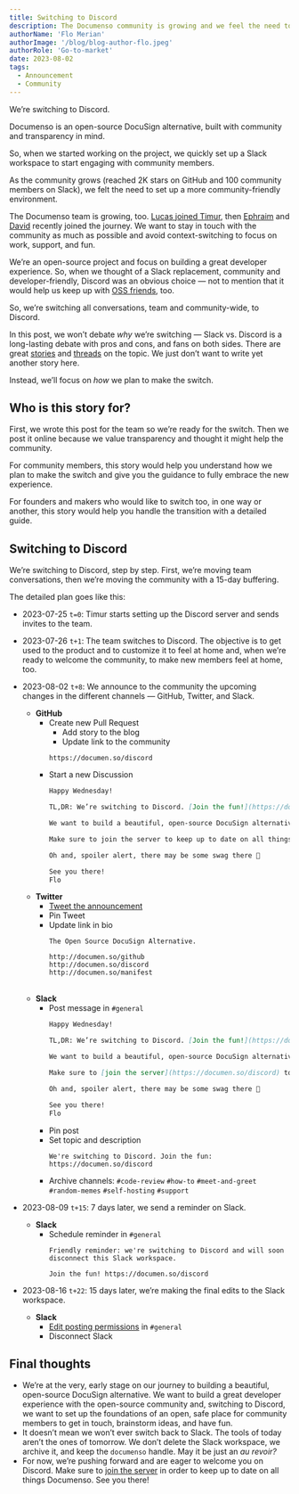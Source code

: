 ```yaml
---
title: Switching to Discord
description: The Documenso community is growing and we feel the need to have a more community and developer-friendly environment. We're switching to Discord.
authorName: 'Flo Merian'
authorImage: '/blog/blog-author-flo.jpeg'
authorRole: 'Go-to-market'
date: 2023-08-02
tags:
  - Announcement
  - Community
---
```


We’re switching to Discord.

Documenso is an open-source DocuSign alternative, built with community and transparency in mind.

So, when we started working on the project, we quickly set up a Slack workspace to start engaging with community members.

As the community grows (reached 2K stars on GitHub and 100 community members on Slack), we felt the need to set up a more community-friendly environment.

The Documenso team is growing, too. [Lucas joined Timur](https://twitter.com/ElTimuro/status/1648608988391514112), then [Ephraim](https://twitter.com/documenso/status/1662418374243041280) and [David](https://github.com/dguyen) recently joined the journey. We want to stay in touch with the community as much as possible and avoid context-switching to focus on work, support, and fun.

We’re an open-source project and focus on building a great developer experience. So, when we thought of a Slack replacement, community and developer-friendly, Discord was an obvious choice — not to mention that it would help us keep up with [OSS friends](https://documen.so/oss), too.

So, we’re switching all conversations, team and community-wide, to Discord.

In this post, we won’t debate _why_ we’re switching — Slack vs. Discord is a long-lasting debate with pros and cons, and fans on both sides. There are great [stories](https://blog.meilisearch.com/from-slack-to-discord-our-migration/) and [threads](https://twitter.com/McPizza0/status/1655519558600470528) on the topic. We just don’t want to write yet another story here.

Instead, we’ll focus on _how_ we plan to make the switch.

## Who is this story for?

First, we wrote this post for the team so we’re ready for the switch. Then we post it online because we value transparency and thought it might help the community.

For community members, this story would help you understand how we plan to make the switch and give you the guidance to fully embrace the new experience.

For founders and makers who would like to switch too, in one way or another, this story would help you handle the transition with a detailed guide.

## Switching to Discord

We’re switching to Discord, step by step. First, we’re moving team conversations, then we’re moving the community with a 15-day buffering.

The detailed plan goes like this:

- 2023-07-25 `t=0`: Timur starts setting up the Discord server and sends invites to the team.
- 2023-07-26 `t+1`: The team switches to Discord. The objective is to get used to the product and to customize it to feel at home and, when we’re ready to welcome the community, to make new members feel at home, too.
- 2023-08-02 `t+8`: We announce to the community the upcoming changes in the different channels — GitHub, Twitter, and Slack.

  - **GitHub**
    - Create new Pull Request
      - Add story to the blog
      - Update link to the community
      ```
      https://documen.so/discord
      ```
    - Start a new Discussion
      ```markdown
      Happy Wednesday!

      TL,DR: We’re switching to Discord. [Join the fun!](https://documen.so/discord)

      We want to build a beautiful, open-source DocuSign alternative. As we're growing (reached 2.3K Stars), we feel the need to have a more community- and developer-friendly environment to share ideas, support, and memes.

      Make sure to join the server to keep up to date on all things Documenso.

      Oh and, spoiler alert, there may be some swag there 👀

      See you there!
      Flo
      ```
  - **Twitter**
    - [Tweet the announcement](https://twitter.com/documenso/status/1686719482096766977)
    - Pin Tweet
    - Update link in bio
      ```
      The Open Source DocuSign Alternative.

      http://documen.so/github
      http://documen.so/discord
      http://documen.so/manifest
      ㅤ
      ```
  - **Slack**
    - Post message in `#general`
      ```markdown
      Happy Wednesday!

      TL,DR: We’re switching to Discord. [Join the fun!](https://documen.so/discord)

      We want to build a beautiful, open-source DocuSign alternative. As we're growing (reached 2.3K Stars), we feel the need to have a more community- and developer-friendly environment to share ideas, support, and memes.

      Make sure to [join the server](https://documen.so/discord) to keep up to date on all things Documenso.

      Oh and, spoiler alert, there may be some swag there 👀

      See you there!
      Flo
      ```
    - Pin post
    - Set topic and description
      ```
      We're switching to Discord. Join the fun: https://documen.so/discord
      ```
    - Archive channels: `#code-review` `#how-to` `#meet-and-greet` `#random-memes` `#self-hosting` `#support`

- 2023-08-09 `t+15`: 7 days later, we send a reminder on Slack.
  - **Slack**
    - Schedule reminder in `#general`
      ```
      Friendly reminder: we're switching to Discord and will soon disconnect this Slack workspace.

      Join the fun! https://documen.so/discord
      ```
- 2023-08-16 `t+22`: 15 days later, we’re making the final edits to the Slack workspace.
  - **Slack**
    - [Edit posting permissions](https://app.slack.com/slackhelp/en-US/360004635551) in `#general`
    - Disconnect Slack

## Final thoughts

- We’re at the very, early stage on our journey to building a beautiful, open-source DocuSign alternative. We want to build a great developer experience with the open-source community and, switching to Discord, we want to set up the foundations of an open, safe place for community members to get in touch, brainstorm ideas, and have fun.
- It doesn’t mean we won’t ever switch back to Slack. The tools of today aren’t the ones of tomorrow. We don’t delete the Slack workspace, we archive it, and keep the `documenso` handle. May it be just an _au revoir?_
- For now, we’re pushing forward and are eager to welcome you on Discord. Make sure to [join the server](https://documen.so/discord) in order to keep up to date on all things Documenso. See you there!

